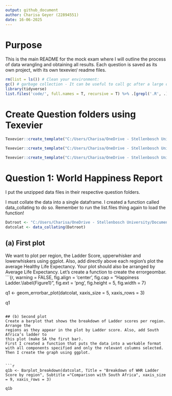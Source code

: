 ```yaml
---
output: github_document 
author: Charisa Geyer (22894551)
date: 16-06-2025
---
```


# Purpose

This is the main README for the mock exam where I will outline the process of data wrangling and obtaining all results. Each question is saved as its own project, with its own texevier/ readme files. 


```r
rm(list = ls()) # Clean your environment:
gc() # garbage collection - It can be useful to call gc after a large object has been removed, as this may prompt R to return memory to the operating system.
library(tidyverse)
list.files('code/', full.names = T, recursive = T) %>% .[grepl('.R', .)] %>% as.list() %>% walk(~source(.))
```
# Create Question folders using Texevier
```r

Texevier::create_template("C:/Users/Charisa/OneDrive - Stellenbosch University/Documents/2025/Semester 1/Data_Science/22894551_Mock", "Question 1")

Texevier::create_template("C:/Users/Charisa/OneDrive - Stellenbosch University/Documents/2025/Semester 1/Data_Science/22894551_Mock", "Question 2")

Texevier::create_template("C:/Users/Charisa/OneDrive - Stellenbosch University/Documents/2025/Semester 1/Data_Science/22894551_Mock", "Question 3")

```

# Question 1: World Happiness Report


I put the unzipped data files in their respective question folders.

I must collate the data into a single dataframe. 
I created a function called data_collating to do so.
Remember to run the list.files thing again to load the function!

```r
Datroot <- "C:/Users/Charisa/OneDrive - Stellenbosch University/Documents/2025/Semester 1/Data_Science/22894551_Mock/Question 1/data/Happy"
datcolat <- data_collating(Datroot)
```

## (a) First plot
We want to plot per region, the Ladder Score, upperwhisker and lowerwhiskers using ggplot. Also,
add directly above each region’s plot the average Healthy Life Expectancy. Your plot
should also be arranged by Average Life Expectancy.
Let's create a function to create the errorgeombar. 
```{r, warning =  FALSE, fig.align = 'center', fig.cap = "Happiness Ladder.\\label{Figure1}", fig.ext = 'png', fig.height = 5, fig.width = 7}

q1 <- geom_errorbar_plot(datcolat, xaxis_size = 5, xaxis_rows = 3)

q1

```

## (b) Second plot
Create a barplot that shows the breakdown of Ladder scores per region. Arrange the
regions as they appear in the plot by Ladder score. Also, add South Africa’s ladder to
this plot (make SA the first bar).
First I created a function that puts the data into a workable format with all components specified and only the relevant columns selected. 
Then I create the graph using ggplot. 


```r
q1b <- Barplot_breakdown(datcolat, Title = "Breakdown of WHR Ladder Score by region", Subtitle ="Comparison with South Africa", xaxis_size = 9, xaxis_rows = 3)

q1b
```

<!-- It needs to show what contributes to the Ladder score. so it is best to do a stacked bargraph. -->
<!-- ```{r} -->

<!-- ``` -->



